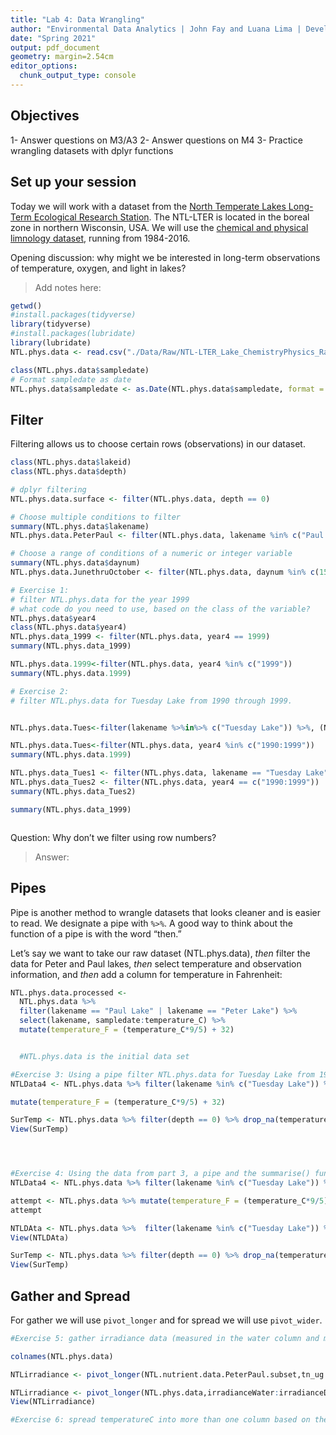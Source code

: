 ```yaml
---
title: "Lab 4: Data Wrangling"
author: "Environmental Data Analytics | John Fay and Luana Lima | Developed by Kateri Salk"
date: "Spring 2021"
output: pdf_document
geometry: margin=2.54cm
editor_options: 
  chunk_output_type: console
---
```


## Objectives
1- Answer questions on M3/A3
2- Answer questions on M4
3- Practice wrangling datasets with dplyr functions

## Set up your session

Today we will work with a dataset from the [North Temperate Lakes Long-Term Ecological Research Station](https://lter.limnology.wisc.edu/about/overview). The NTL-LTER is located in the boreal zone in northern Wisconsin, USA. We will use the [chemical and physical limnology dataset](https://lter.limnology.wisc.edu/content/cascade-project-north-temperate-lakes-lter-core-data-physical-and-chemical-limnology-1984), running from 1984-2016. 

Opening discussion: why might we be interested in long-term observations of temperature, oxygen, and light in lakes?

> Add notes here: 

```r
getwd()
#install.packages(tidyverse)
library(tidyverse)
#install.packages(lubridate)
library(lubridate)
NTL.phys.data <- read.csv("./Data/Raw/NTL-LTER_Lake_ChemistryPhysics_Raw.csv", stringsAsFactors = TRUE)

class(NTL.phys.data$sampledate)
# Format sampledate as date
NTL.phys.data$sampledate <- as.Date(NTL.phys.data$sampledate, format = "%m/%d/%y")
```


## Filter

Filtering allows us to choose certain rows (observations) in our dataset.

```r
class(NTL.phys.data$lakeid)
class(NTL.phys.data$depth)

# dplyr filtering
NTL.phys.data.surface <- filter(NTL.phys.data, depth == 0)

# Choose multiple conditions to filter
summary(NTL.phys.data$lakename)
NTL.phys.data.PeterPaul <- filter(NTL.phys.data, lakename %in% c("Paul Lake", "Peter Lake"))

# Choose a range of conditions of a numeric or integer variable
summary(NTL.phys.data$daynum)
NTL.phys.data.JunethruOctober <- filter(NTL.phys.data, daynum %in% c(152:304))

# Exercise 1: 
# filter NTL.phys.data for the year 1999
# what code do you need to use, based on the class of the variable?
NTL.phys.data$year4
class(NTL.phys.data$year4)
NTL.phys.data_1999 <- filter(NTL.phys.data, year4 == 1999)
summary(NTL.phys.data_1999)

NTL.phys.data.1999<-filter(NTL.phys.data, year4 %in% c("1999"))
summary(NTL.phys.data.1999)

# Exercise 2: 
# filter NTL.phys.data for Tuesday Lake from 1990 through 1999.


NTL.phys.data.Tues<-filter(lakename %>%in%>% c("Tuesday Lake")) %>%, (NTL.phys.data,year4 %>% in %>% c(1990:1999))

NTL.phys.data.Tues<-filter(NTL.phys.data, year4 %in% c("1990:1999"))
summary(NTL.phys.data.1999)

NTL.phys.data_Tues1 <- filter(NTL.phys.data, lakename == "Tuesday Lake")
NTL.phys.data_Tues2 <- filter(NTL.phys.data, year4 == c("1990:1999"))
summary(NTL.phys.data_Tues2)

summary(NTL.phys.data_1999)



```
Question: Why don't we filter using row numbers?

> Answer: 

## Pipes

Pipe is another method to wrangle datasets that looks cleaner and is easier to read.  We designate a pipe with `%>%`. A good way to think about the function of a pipe is with the word "then." 

Let's say we want to take our raw dataset (NTL.phys.data), *then* filter the data for Peter and Paul lakes, *then* select temperature and observation information, and *then* add a column for temperature in Fahrenheit: 

```r
NTL.phys.data.processed <- 
  NTL.phys.data %>%
  filter(lakename == "Paul Lake" | lakename == "Peter Lake") %>%
  select(lakename, sampledate:temperature_C) %>%
  mutate(temperature_F = (temperature_C*9/5) + 32)


  #NTL.phys.data is the initial data set

#Exercise 3: Using a pipe filter NTL.phys.data for Tuesday Lake from 1990 through 1999 only for July 
NTLData4 <- NTL.phys.data %>% filter(lakename %in% c("Tuesday Lake")) %>% filter(year4 %in% c(1990:1999)) %>% filter (month %in% c("July"))

mutate(temperature_F = (temperature_C*9/5) + 32)

SurTemp <- NTL.phys.data %>% filter(depth == 0) %>% drop_na(temperature_C) %>% summarise(Mean_Surf_T = mean(temperature_C))
View(SurTemp)




#Exercise 4: Using the data from part 3, a pipe and the summarise() function find the mean surface temperature (hints: you will need to add another filter for depth==0). Make sure you eliminate NAs before computing the means
NTLData4 <- NTL.phys.data %>% filter(lakename %in% c("Tuesday Lake")) %>% filter(year4 %in% c(1990:1999)) %>% filter (month %in% c("July"))

attempt <- NTL.phys.data %>% mutate(temperature_F = (temperature_C*9/5) + 32)
attempt

NTLDAta <- NTL.phys.data %>%  filter(lakename %in% c("Tuesday Lake")) %>% filter(year4 %in% c(1990:1999)) %>% mutate(Month = month(sampledate)) %>%  filter (Month %in% c(7))
View(NTLDAta)

SurTemp <- NTL.phys.data %>% filter(depth == 0) %>% drop_na(temperature_C) %>% summarise(Mean_Surf_T = mean(temperature_C))
View(SurTemp)


```

## Gather and Spread

For gather we will use `pivot_longer` and for spread we will use `pivot_wider`.

```r
#Exercise 5: gather irradiance data (measured in the water column and measured on the deck of the sampling boat) into one column using pivot_longer

colnames(NTL.phys.data)

NTLirradiance <- pivot_longer(NTL.nutrient.data.PeterPaul.subset,tn_ug:po4, names_to = "nutrient", values_to = "concentration")

NTLirradiance <- pivot_longer(NTL.phys.data,irradianceWater:irradianceDeck, names_to = "samplinglocation", values_to = "irradiance")
View(NTLirradiance)

#Exercise 6: spread temperatureC into more than one column based on the depth

```

